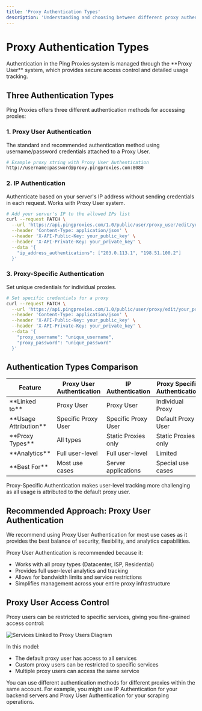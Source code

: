 ```yaml
---
title: 'Proxy Authentication Types'
description: 'Understanding and choosing between different proxy authentication methods'
---
```


# Proxy Authentication Types

<Info>
  Authentication in the Ping Proxies system is managed through the **Proxy User** system, which provides secure access control and detailed usage tracking.
</Info>

## Three Authentication Types

Ping Proxies offers three different authentication methods for accessing proxies:

### 1. Proxy User Authentication

The standard and recommended authentication method using username/password credentials attached to a Proxy User.

```bash
# Example proxy string with Proxy User Authentication
http://username:password@proxy.pingproxies.com:8080
```

### 2. IP Authentication

Authenticate based on your server's IP address without sending credentials in each request. Works with Proxy User system.

```bash
# Add your server's IP to the allowed IPs list
curl --request PATCH \
  --url 'https://api.pingproxies.com/1.0/public/user/proxy_user/edit/your_proxy_user_id' \
  --header 'Content-Type: application/json' \
  --header 'X-API-Public-Key: your_public_key' \
  --header 'X-API-Private-Key: your_private_key' \
  --data '{
    "ip_address_authentications": ["203.0.113.1", "198.51.100.2"]
  }'
```

### 3. Proxy-Specific Authentication

Set unique credentials for individual proxies.

```bash
# Set specific credentials for a proxy
curl --request PATCH \
  --url 'https://api.pingproxies.com/1.0/public/user/proxy/edit/your_proxy_id' \
  --header 'Content-Type: application/json' \
  --header 'X-API-Public-Key: your_public_key' \
  --header 'X-API-Private-Key: your_private_key' \
  --data '{
    "proxy_username": "unique_username",
    "proxy_password": "unique_password"
  }'
```

## Authentication Types Comparison

<Card>
  <table>
    <thead>
      <tr>
        <th>Feature</th>
        <th>Proxy User Authentication</th>
        <th>IP Authentication</th>
        <th>Proxy Specific Authentication</th>
      </tr>
    </thead>
    <tbody>
      <tr>
        <td>**Linked to**</td>
        <td>Proxy User</td>
        <td>Proxy User</td>
        <td>Individual Proxy</td>
      </tr>
      <tr>
        <td>**Usage Attribution**</td>
        <td>Specific Proxy User</td>
        <td>Specific Proxy User</td>
        <td>Default Proxy User</td>
      </tr>
      <tr>
        <td>**Proxy Types**</td>
        <td>All types</td>
        <td>Static Proxies only</td>
        <td>Static Proxies only</td>
      </tr>
      <tr>
        <td>**Analytics**</td>
        <td>Full user-level</td>
        <td>Full user-level</td>
        <td>Limited</td>
      </tr>
      <tr>
        <td>**Best For**</td>
        <td>Most use cases</td>
        <td>Server applications</td>
        <td>Special use cases</td>
      </tr>
    </tbody>
  </table>
</Card>

<Warning>
  Proxy-Specific Authentication makes user-level tracking more challenging as all usage is attributed to the default proxy user.
</Warning>

## Recommended Approach: Proxy User Authentication

<Tip>
  We recommend using Proxy User Authentication for most use cases as it provides the best balance of security, flexibility, and analytics capabilities.
</Tip>

Proxy User Authentication is recommended because it:

- Works with all proxy types (Datacenter, ISP, Residential)
- Provides full user-level analytics and tracking
- Allows for bandwidth limits and service restrictions
- Simplifies management across your entire proxy infrastructure

## Proxy User Access Control

Proxy users can be restricted to specific services, giving you fine-grained access control:

<img src="/images/access-control-diagram.svg" alt="Services Linked to Proxy Users Diagram" />

In this model:
- The default proxy user has access to all services
- Custom proxy users can be restricted to specific services
- Multiple proxy users can access the same service

<Note>
  You can use different authentication methods for different proxies within the same account. For example, you might use IP Authentication for your backend servers and Proxy User Authentication for your scraping operations.
</Note>